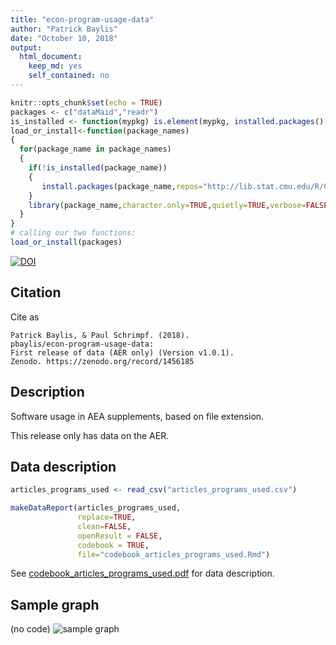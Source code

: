 ```yaml
---
title: "econ-program-usage-data"
author: "Patrick Baylis"
date: "October 10, 2018"
output: 
  html_document: 
    keep_md: yes
    self_contained: no
---
```


```r
knitr::opts_chunk$set(echo = TRUE)
packages <- c("dataMaid","readr")
is_installed <- function(mypkg) is.element(mypkg, installed.packages()[,1])
load_or_install<-function(package_names)
{
  for(package_name in package_names)
  {
    if(!is_installed(package_name))
    {
       install.packages(package_name,repos="http://lib.stat.cmu.edu/R/CRAN")
    }
    library(package_name,character.only=TRUE,quietly=TRUE,verbose=FALSE)
  }
}
# calling our two functions:
load_or_install(packages)
```

[![DOI](https://zenodo.org/badge/DOI/10.5281/zenodo.1456185.svg)](https://doi.org/10.5281/zenodo.1456185)

## Citation
Cite as

```
Patrick Baylis, & Paul Schrimpf. (2018).
pbaylis/econ-program-usage-data: 
First release of data (AER only) (Version v1.0.1). 
Zenodo. https://zenodo.org/record/1456185
```
## Description
Software usage in AEA supplements, based on file extension.

This release only has data on the AER.

## Data description
```r
articles_programs_used <- read_csv("articles_programs_used.csv")
```
```r
makeDataReport(articles_programs_used,
			   replace=TRUE,
			   clean=FALSE,
			   openResult = FALSE,
			   codebook = TRUE,
			   file="codebook_articles_programs_used.Rmd")
```

See  [codebook_articles_programs_used.pdf](codebook_articles_programs_used.pdf)  for data description.

## Sample graph
(no code)
![sample graph](aer_programs_by_year.png)

